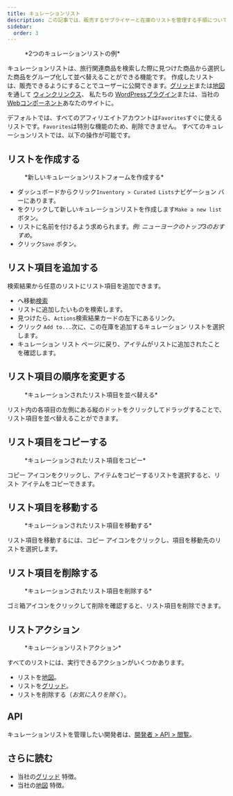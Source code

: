```yaml
---
title: キュレーションリスト
description: この記事では、販売するサプライヤーと在庫のリストを管理する手順について説明します。
sidebar:
  order: 3
---
```


<figure>
  <CloudinaryImage width="700" height="225" resize="scale" quality="best" alt="厳選リスト" src="academy/curated-lists" errorImage="noimage_opaque_nyrtl0.png" />

  <figcaption>*2つのキュレーションリストの例*</figcaption>
</figure>


キュレーションリストは、旅行関連商品を検索した際に見つけた商品から選択した商品をグループ化して並べ替えることができる機能です。
作成したリストは、販売できるようにすることでユーザーに公開できます。[グリッド](/studio/grids)または[地図](/studio/maps) を通して [ウィンクリンクス](/link-manager/wink-links)、 私たちの [WordPressプラグイン](/developers/wordpress/)または、当社の[Webコンポーネント](/developers/web-components)あなたのサイトに。

デフォルトでは、すべてのアフィリエイトアカウントは`Favorites`すぐに使えるリストです。`Favorites`は特別な機能のため、削除できません。
すべてのキュレーションリストでは、以下の操作が可能です。

## リストを作成する

<figure>
  <CloudinaryImage width="350" height="219" resize="scale" quality="best" alt="厳選リストを作成する" src="academy/create-curated-list" errorImage="noimage_opaque_nyrtl0.png" />

  <figcaption>*新しいキュレーションリストフォームを作成する*</figcaption>
</figure>


* ダッシュボードからクリック`Inventory > Curated Lists`ナビゲーション バーにあります。
* をクリックして新しいキュレーションリストを作成します`Make a new list` ボタン。
* リストに名前を付けるよう求められます。*例: ニューヨークのトップ3のおすすめ*。
* クリック`Save` ボタン。

## リスト項目を追加する

検索結果から任意のリストにリスト項目を追加できます。

* へ移動[検索](/studio/search)
* リストに追加したいものを検索します。
* 見つけたら、`Actions`検索結果カードの左下にあるリンク。
* クリック `Add to...`次に、この在庫を追加するキュレーション リストを選択します。
* キュレーション リスト ページに戻り、アイテムがリストに追加されたことを確認します。

## リスト項目の順序を変更する

<figure>
  <CloudinaryImage width="350" height="183" resize="scale" quality="best" alt="キュレーションされたリスト項目を並べ替える" src="academy/reorder-curated-list" errorImage="noimage_opaque_nyrtl0.png" />

  <figcaption>*キュレーションされたリスト項目を並べ替える*</figcaption>
</figure>


リスト内の各項目の左側にある縦のドットをクリックしてドラッグすることで、リスト項目を並べ替えることができます。

## リスト項目をコピーする

<figure>
  <CloudinaryImage width="450" height="178" resize="scale" quality="best" alt="キュレーションリスト項目にコピー" src="academy/copy-to-curated-list" errorImage="noimage_opaque_nyrtl0.png" />

  <figcaption>*キュレーションされたリスト項目をコピー*</figcaption>
</figure>


コピー アイコンをクリックし、アイテムをコピーするリストを選択すると、リスト アイテムをコピーできます。

## リスト項目を移動する

<figure>
  <CloudinaryImage width="450" height="173" resize="scale" quality="best" alt="キュレーションされたリスト項目を移動する" src="academy/move-to-curated-list" errorImage="noimage_opaque_nyrtl0.png" />

  <figcaption>*キュレーションされたリスト項目を移動する*</figcaption>
</figure>


リスト項目を移動するには、コピー アイコンをクリックし、項目を移動先のリストを選択します。

## リスト項目を削除する

<figure>
  <CloudinaryImage width="350" height="216" resize="scale" quality="best" alt="キュレーションされたリスト項目を削除する" src="academy/remove-curated-list-item" errorImage="noimage_opaque_nyrtl0.png" />

  <figcaption>*キュレーションされたリスト項目を削除する*</figcaption>
</figure>


ゴミ箱アイコンをクリックして削除を確認すると、リスト項目を削除できます。

## リストアクション

<figure>
  <CloudinaryImage width="350" height="183" resize="scale" quality="best" alt="キュレーションリストアクション" src="academy/curated-list-actions" errorImage="noimage_opaque_nyrtl0.png" />

  <figcaption>*キュレーションリストアクション*</figcaption>
</figure>


すべてのリストには、実行できるアクションがいくつかあります。

* リストを[地図](/studio/maps)。
* リストを[グリッド](/studio/grids)。
* リストを削除する（*お気に入りを除く*）。

## API

キュレーションリストを管理したい開発者は、[開発者 > API > 閲覧](/developers/apis/#browse-api)。

## さらに読む

* 当社の[グリッド](/studio/grids) 特徴。
* 当社の[地図](/studio/maps) 特徴。


